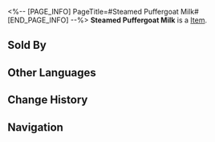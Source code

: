 <%-- [PAGE_INFO]
PageTitle=#Steamed Puffergoat Milk#
[END_PAGE_INFO] --%>
{{Item Infobox
|title       = Steamed Puffergoat Milk
|id          = 408408
|image       = Item Steamed Puffergoat Milk.png
|type        = 
|invCategory = Consumables
|rarity      = 2
|effect      = Upon use, immediately heals one downed character for 10% of the character's Max HP.
|description = It is sweet after warming without needing extra sugar, but it becomes bitter after cooling, so it must be drunk while hot.
|source1     = Food Stall
}}
{{Description|1=''"According to the'' Lifitide ''magazine, General Jing Yuan has to drink a large bowl of freshly squeezed Puffergoat milk every morning. The Seat of Divine Foresight has denied this report."''}}
'''Steamed Puffergoat Milk''' is a [[Item]].

==Sold By==
{{Shop Availability}}

==Other Languages==
{{Other Languages
|en   = Steamed Puffergoat Milk
|zhs  = 热浮羊奶
|zht  = 熱浮羊奶
|ja   = 熱浮羊乳
|ko   = 따끈 양유
|es   = Leche de floticabra caliente
|fr   = Lait de chèvre-globe chaud
|ru   = Козье молоко на пару
|th   = Steamed Puffergoat Milk
|vi   = Sữa Dê Nóng
|de   = Pufferziegen-Milchschaum
|id   = Steamed Puffergoat Milk
|pt   = Leite Fervido de Cabra-Balão
}}

==Change History==
{{Change History|2.0}}

==Navigation==
{{Consumable Navbox}}